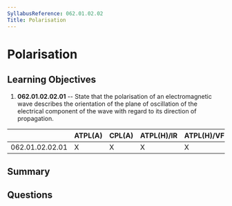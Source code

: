 ```yaml
---
SyllabusReference: 062.01.02.02
Title: Polarisation
---
```


# Polarisation

## Learning Objectives

1. **062.01.02.02.01** -- State that the polarisation of an electromagnetic wave
   describes the orientation of the plane of oscillation of the electrical
   component of the wave with regard to its direction of propagation.

|                 | ATPL(A) | CPL(A) | ATPL(H)/IR | ATPL(H)/VFR | CPL(H) | IR  | CBIR(A) |
| --------------- | ------- | ------ | ---------- | ----------- | ------ | --- | ------- |
| 062.01.02.02.01 | X       | X      | X          | X           | X      | X   |         |

## Summary

## Questions
